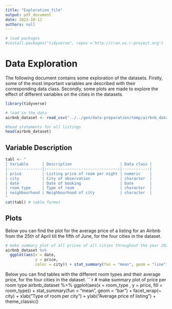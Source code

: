 ```yaml
---
title: "Exploration_file"
output: pdf_document
date: 2022-10-12
authors: null
---
```


```r
# load packages
#install.packages("tidyverse", repos ='http://cran.us.r-project.org')
```
# Data Exploration

The following document contains some exploration of the datasets. Firstly, some of the most important variables are described with their corresponding data class. Secondly, some plots are made to explore the effect of different variables on the cities in the datasets.

```r
library(tidyverse)
```

       

```r
# load in the data
airbnb_dataset <- read_csv("../../gen/data-preparation/temp/airbnb_dataset_without_outliers.csv")
```



```r
#head statements for all listings
head(airbnb_dataset)
```

## Variable Description

```r
tabl <- "
| Variable      | Description                     | Data class | 
|---------------|:-------------------------------:|-----------:|
| price         | Listing price of room per night | numeric    |
| city          | City of observation             | character  |
| date          | Date of booking                 | Date       |
| room type     | Type of room                    | character  |                                   
| neighbourhood | Neighbourhood of city           | character  |
"
cat(tabl) # table format
```
## Plots

Below you can find the plot for the average price of a listing for an Airbnb from the 25th of April till the fifth of June, for the four cities in the dataset.
```r
# make summary plot of all prices of all cities throughout the year 2022
airbnb_dataset %>%
  ggplot(aes(x = date,
             y = price,
             color = city)) + stat_summary(fun = "mean", geom = "line") + xlab("Date of listing") + ylab("Average price of listing") + theme_classic()

```

Below you can find tables with the different room types and their average price, for the four cities in the dataset.
```r
# make summary plot of price per room type
airbnb_dataset %>%
  ggplot(aes(x = room_type ,
             y = price, fill = room_type)) + stat_summary(fun = "mean", geom = "bar") + facet_wrap(~ city) + xlab("Type of room per city") + ylab("Average price of listing") + theme_classic() 